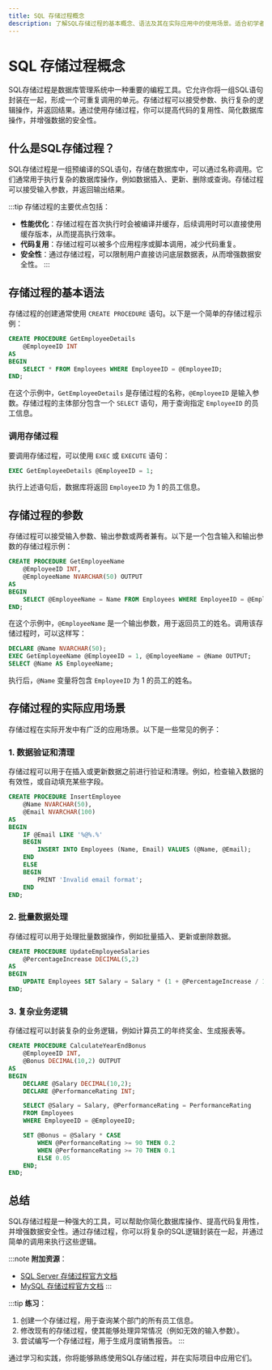 ```yaml
---
title: SQL 存储过程概念
description: 了解SQL存储过程的基本概念、语法及其在实际应用中的使用场景。适合初学者的全面指南。
---
```


# SQL 存储过程概念

SQL存储过程是数据库管理系统中一种重要的编程工具。它允许你将一组SQL语句封装在一起，形成一个可重复调用的单元。存储过程可以接受参数、执行复杂的逻辑操作，并返回结果。通过使用存储过程，你可以提高代码的复用性、简化数据库操作，并增强数据的安全性。

## 什么是SQL存储过程？

SQL存储过程是一组预编译的SQL语句，存储在数据库中，可以通过名称调用。它们通常用于执行复杂的数据库操作，例如数据插入、更新、删除或查询。存储过程可以接受输入参数，并返回输出结果。

:::tip
存储过程的主要优点包括：
- **性能优化**：存储过程在首次执行时会被编译并缓存，后续调用时可以直接使用缓存版本，从而提高执行效率。
- **代码复用**：存储过程可以被多个应用程序或脚本调用，减少代码重复。
- **安全性**：通过存储过程，可以限制用户直接访问底层数据表，从而增强数据安全性。
:::

## 存储过程的基本语法

存储过程的创建通常使用 `CREATE PROCEDURE` 语句。以下是一个简单的存储过程示例：

```sql
CREATE PROCEDURE GetEmployeeDetails
    @EmployeeID INT
AS
BEGIN
    SELECT * FROM Employees WHERE EmployeeID = @EmployeeID;
END;
```

在这个示例中，`GetEmployeeDetails` 是存储过程的名称，`@EmployeeID` 是输入参数。存储过程的主体部分包含一个 `SELECT` 语句，用于查询指定 `EmployeeID` 的员工信息。

### 调用存储过程

要调用存储过程，可以使用 `EXEC` 或 `EXECUTE` 语句：

```sql
EXEC GetEmployeeDetails @EmployeeID = 1;
```

执行上述语句后，数据库将返回 `EmployeeID` 为 1 的员工信息。

## 存储过程的参数

存储过程可以接受输入参数、输出参数或两者兼有。以下是一个包含输入和输出参数的存储过程示例：

```sql
CREATE PROCEDURE GetEmployeeName
    @EmployeeID INT,
    @EmployeeName NVARCHAR(50) OUTPUT
AS
BEGIN
    SELECT @EmployeeName = Name FROM Employees WHERE EmployeeID = @EmployeeID;
END;
```

在这个示例中，`@EmployeeName` 是一个输出参数，用于返回员工的姓名。调用该存储过程时，可以这样写：

```sql
DECLARE @Name NVARCHAR(50);
EXEC GetEmployeeName @EmployeeID = 1, @EmployeeName = @Name OUTPUT;
SELECT @Name AS EmployeeName;
```

执行后，`@Name` 变量将包含 `EmployeeID` 为 1 的员工的姓名。

## 存储过程的实际应用场景

存储过程在实际开发中有广泛的应用场景。以下是一些常见的例子：

### 1. 数据验证和清理

存储过程可以用于在插入或更新数据之前进行验证和清理。例如，检查输入数据的有效性，或自动填充某些字段。

```sql
CREATE PROCEDURE InsertEmployee
    @Name NVARCHAR(50),
    @Email NVARCHAR(100)
AS
BEGIN
    IF @Email LIKE '%@%.%'
    BEGIN
        INSERT INTO Employees (Name, Email) VALUES (@Name, @Email);
    END
    ELSE
    BEGIN
        PRINT 'Invalid email format';
    END
END;
```

### 2. 批量数据处理

存储过程可以用于处理批量数据操作，例如批量插入、更新或删除数据。

```sql
CREATE PROCEDURE UpdateEmployeeSalaries
    @PercentageIncrease DECIMAL(5,2)
AS
BEGIN
    UPDATE Employees SET Salary = Salary * (1 + @PercentageIncrease / 100);
END;
```

### 3. 复杂业务逻辑

存储过程可以封装复杂的业务逻辑，例如计算员工的年终奖金、生成报表等。

```sql
CREATE PROCEDURE CalculateYearEndBonus
    @EmployeeID INT,
    @Bonus DECIMAL(10,2) OUTPUT
AS
BEGIN
    DECLARE @Salary DECIMAL(10,2);
    DECLARE @PerformanceRating INT;

    SELECT @Salary = Salary, @PerformanceRating = PerformanceRating
    FROM Employees
    WHERE EmployeeID = @EmployeeID;

    SET @Bonus = @Salary * CASE
        WHEN @PerformanceRating >= 90 THEN 0.2
        WHEN @PerformanceRating >= 70 THEN 0.1
        ELSE 0.05
    END;
END;
```

## 总结

SQL存储过程是一种强大的工具，可以帮助你简化数据库操作、提高代码复用性，并增强数据安全性。通过存储过程，你可以将复杂的SQL逻辑封装在一起，并通过简单的调用来执行这些逻辑。

:::note
**附加资源**：
- [SQL Server 存储过程官方文档](https://docs.microsoft.com/en-us/sql/relational-databases/stored-procedures/stored-procedures-database-engine?view=sql-server-ver15)
- [MySQL 存储过程官方文档](https://dev.mysql.com/doc/refman/8.0/en/stored-programs-views.html)
:::

:::tip
**练习**：
1. 创建一个存储过程，用于查询某个部门的所有员工信息。
2. 修改现有的存储过程，使其能够处理异常情况（例如无效的输入参数）。
3. 尝试编写一个存储过程，用于生成月度销售报告。
:::

通过学习和实践，你将能够熟练使用SQL存储过程，并在实际项目中应用它们。